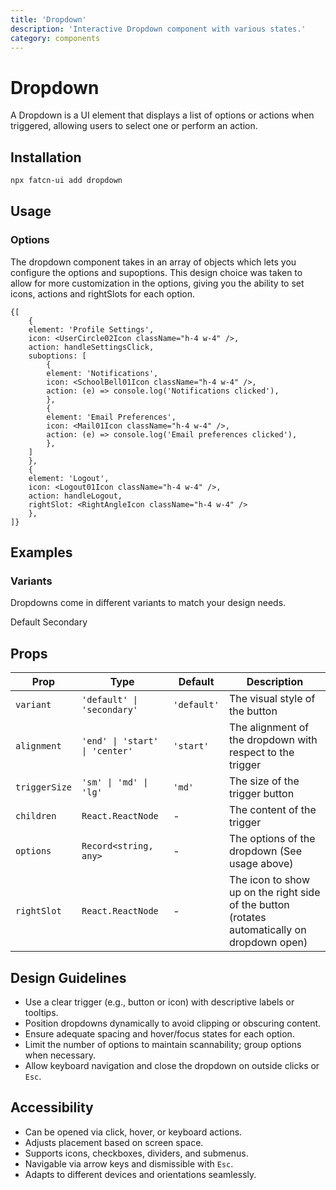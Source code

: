 ```yaml
---
title: 'Dropdown'
description: 'Interactive Dropdown component with various states.'
category: components
---
```


# Dropdown

A Dropdown is a UI element that displays a list of options or actions when triggered, allowing users to select one or perform an action.

## Installation 

```bash
npx fatcn-ui add dropdown
```

## Usage

<ComponentPreview name='dropdown' />

### Options

The dropdown component takes in an array of objects which lets you configure the options and supoptions.
This design choice was taken to allow for more customization in the options, giving you the ability to set 
icons, actions and rightSlots for each option.

```tsx showLineNumbers
{[
    {
    element: 'Profile Settings',
    icon: <UserCircle02Icon className="h-4 w-4" />,
    action: handleSettingsClick,
    suboptions: [
        {
        element: 'Notifications',
        icon: <SchoolBell01Icon className="h-4 w-4" />,
        action: (e) => console.log('Notifications clicked'),
        },
        {
        element: 'Email Preferences',
        icon: <Mail01Icon className="h-4 w-4" />,
        action: (e) => console.log('Email preferences clicked'),
        },
    ]
    },
    {
    element: 'Logout',
    icon: <Logout01Icon className="h-4 w-4" />,
    action: handleLogout,
    rightSlot: <RightAngleIcon className="h-4 w-4" />
    },
]}
```

## Examples

### Variants

Dropdowns come in different variants to match your design needs.

<Tabs defaultValue='default'>
    <TabsList>
        <TabsTrigger value='default'>Default</TabsTrigger>
        <TabsTrigger value='secondary'>Secondary</TabsTrigger>
    </TabsList>
    <TabsContent value='default'>
        <ComponentPreview
        name='dropdown'
        />
    </TabsContent>
    <TabsContent value='secondary'>
        <ComponentPreview
        name='secondary_dropdown'
        />
    </TabsContent>
</Tabs>

## Props

| Prop        | Type                                                         | Default     | Description                                                |
| ----------- | ------------------------------------------------------------ | ----------- | ---------------------------------------------------------- |
| `variant`   | `'default' \| 'secondary'`                                   | `'default'` | The visual style of the button                             |
| `alignment` | `'end' \| 'start'  \| 'center'`                              | `'start'`   | The alignment of the dropdown with respect to the trigger  |
| `triggerSize`| `'sm' \| 'md' \| 'lg'`                                      | `'md'`      | The size of the trigger button                             |
| `children`  | `React.ReactNode`                                            | -           | The content of the trigger                                 |
| `options`   | `Record<string, any>`                                        | -           | The options of the dropdown (See usage above)              |
| `rightSlot` | `React.ReactNode`                                            | -           | The icon to show up on the right side of the button (rotates automatically on dropdown open) | 

## Design Guidelines

- Use a clear trigger (e.g., button or icon) with descriptive labels or tooltips.
- Position dropdowns dynamically to avoid clipping or obscuring content.
- Ensure adequate spacing and hover/focus states for each option.
- Limit the number of options to maintain scannability; group options when necessary.
- Allow keyboard navigation and close the dropdown on outside clicks or `Esc`.

## Accessibility

- Can be opened via click, hover, or keyboard actions.
- Adjusts placement based on screen space.
- Supports icons, checkboxes, dividers, and submenus.
- Navigable via arrow keys and dismissible with `Esc`.
- Adapts to different devices and orientations seamlessly.

